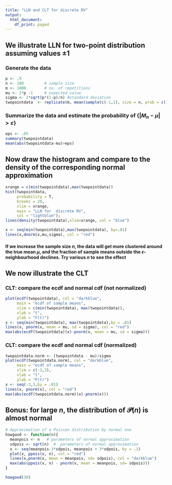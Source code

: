 ---
title: "LLN and CLT for discrete RV"
output:
  html_document:
    df_print: paged
---

## We illustrate LLN for two-point distribution assuming values $\pm1$

### Generate the data
```{r}
p <- .9
n <- 100         # sample size
m <- 1000        # no. of repetitions
mu <- 2*p -1     # expected value
sigma <- 2*sqrt(p*(1-p)/n) #standard deviation
twopointdata  <- replicate(m, mean(sample(c(-1,1), size = n, prob = c(1-p,p), replace = T)))
```


### Summarize the data and estimate the probability of $\{|M_n-\mu|>\varepsilon\}$

```{r}
eps <- .05
summary(twopointdata)
mean(abs(twopointdata-mu)>eps)
```

## Now draw the histogram and compare to the density of the corresponding normal approximation

```{r}
xrange = c(min(twopointdata),max(twopointdata))
hist(twopointdata,
     probability = T, 
     breaks = 20, 
     xlim = xrange,
     main = "LLN for  discrete RV",
     col = "lightblue");
lines(density(twopointdata),xlim=xrange, col = "blue")

x <- seq(min(twopointdata),max(twopointdata), by=.01)
lines(x,dnorm(x,mu,sigma), col = "red")
```

#### If we increase the sample size $n$, the data will get more clustered around the true mean $\mu$, and the fraction of sample means outside the $\epsilon$-neighbourhood declines. Try various $n$ to see the effect


## We now illustrate the CLT

### CLT: compare the ecdf and normal cdf (not normalized)

```{r}
plot(ecdf(twopointdata), col = "darkblue", 
     main = "ecdf of sample means",
     xlim = c(min(twopointdata), max(twopointdata)),
     xlab = "t",
     ylab = "F(t)")
x <- seq(min(twopointdata), max(twopointdata),by = .01)
lines(x, pnorm(x, mean = mu, sd = sigma), col = "red")
max(abs(ecdf(twopointdata)(x)-pnorm(x, mean = mu, sd = sigma)))
```


### CLT: compare the ecdf and normal cdf (normalized)

```{r}
twopointdata.norm <- (twopointdata - mu)/sigma 
plot(ecdf(twopointdata.norm), col = "darkblue", 
     main = "ecdf of sample means",
     xlim = c(-3,3),
     xlab = "t",
     ylab = "F(t)")
x <- seq(-3,3,by = .01)
lines(x, pnorm(x), col = "red")
max(abs(ecdf(twopointdata.norm)(x)-pnorm(x)))
```

## Bonus: for large $n$, the distribution of $\mathscr{P}(n)$ is almost normal

```{r}
# Approximation of a Poisson distribution by normal one
howgood <- function(n){
  meanpois <- n   # parameters of normal approximation
  sdpois <- sqrt(n)  #  parameters of normal approximation
  x <- seq(meanpois-3*sdpois, meanpois + 3*sdpois, by = .1)
  plot(x, ppois(x, n), col = "red")
  lines(x,pnorm(x, mean = meanpois, sd= sdpois), col = "darkblue")
  max(abs(ppois(x, n) - pnorm(x, mean = meanpois, sd= sdpois)))
}
```

```{r}
howgood(30)
```
